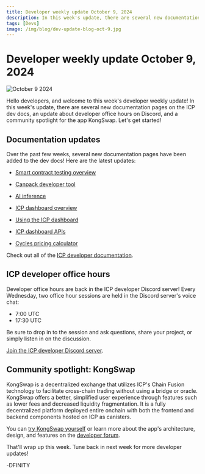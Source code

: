 ```yaml
---
title: Developer weekly update October 9, 2024
description: In this week's update, there are several new documentation pages on the ICP dev docs, an update about developer office hours on Discord, and a community spotlight for the app KongSwap.
tags: [Devs]
image: /img/blog/dev-update-blog-oct-9.jpg
---
```


# Developer weekly update October 9, 2024

![October 9 2024](../../static/img/blog/dev-update-blog-oct-9.jpg)

Hello developers, and welcome to this week's developer weekly update! In this week's update, there are several new documentation pages on the ICP dev docs, an update about developer office hours on Discord, and a community spotlight for the app KongSwap. Let's get started!

## Documentation updates

Over the past few weeks, several new documentation pages have been added to the dev docs! Here are the latest updates:

- [Smart contract testing overview](/docs/building-apps/test/overview)

- [Canpack developer tool](/docs/building-apps/developer-tools/dev-tools-overview)

- [AI inference](/ecosystem?tag=AI)

- [ICP dashboard overview](https://dashboard.internetcomputer.org/)

- [Using the ICP dashboard](https://dashboard.internetcomputer.org/)

- [ICP dashboard APIs](/docs/references/dashboard-apis)

- [Cycles pricing calculator](/docs/building-apps/essentials/cost-estimations-and-examples)

Check out all of the [ICP developer documentation](/docs/building-apps/essentials/network-overview).

## ICP developer office hours

Developer office hours are back in the ICP developer Discord server! Every Wednesday, two office hour sessions are held in the Discord server's voice chat:

- 7:00 UTC
- 17:30 UTC

Be sure to drop in to the session and ask questions, share your project, or simply listen in on the discussion.

[Join the ICP developer Discord server](https://discord.internetcomputer.org).

## Community spotlight: KongSwap

KongSwap is a decentralized exchange that utilizes ICP's Chain Fusion technology to facilitate cross-chain trading without using a bridge or oracle. KongSwap offers a better, simplified user experience through features such as lower fees and decreased liquidity fragmentation. It is a fully decentralized platform deployed entire onchain with both the frontend and backend components hosted on ICP as canisters.

You can [try KongSwap yourself](https://www.kongswap.io/?viewtab=swap&pool=ICP_ckUSDT) or learn more about the app's architecture, design, and features on the [developer forum](https://forum.dfinity.org/t/introducing-kongswap/35607).

That'll wrap up this week. Tune back in next week for more developer updates!

-DFINITY
